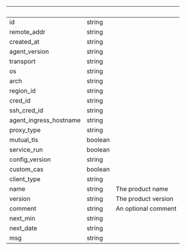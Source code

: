 
| &nbsp;                 | &nbsp;  | &nbsp;              |
| ---------------------- | ------- | ------------------- |
| id                     | string  |                     |
| remote_addr            | string  |                     |
| created_at             | string  |                     |
| agent_version          | string  |                     |
| transport              | string  |                     |
| os                     | string  |                     |
| arch                   | string  |                     |
| region_id              | string  |                     |
| cred_id                | string  |                     |
| ssh_cred_id            | string  |                     |
| agent_ingress_hostname | string  |                     |
| proxy_type             | string  |                     |
| mutual_tls             | boolean |                     |
| service_run            | boolean |                     |
| config_version         | string  |                     |
| custom_cas             | boolean |                     |
| client_type            | string  |                     |
| name                   | string  | The product name    |
| version                | string  | The product version |
| comment                | string  | An optional comment |
| next_min               | string  |                     |
| next_date              | string  |                     |
| msg                    | string  |                     |
